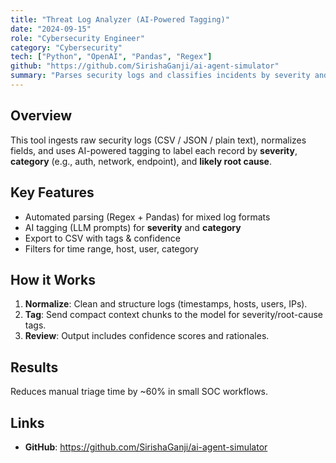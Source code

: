 ```yaml
---
title: "Threat Log Analyzer (AI-Powered Tagging)"
date: "2024-09-15"
role: "Cybersecurity Engineer"
category: "Cybersecurity"
tech: ["Python", "OpenAI", "Pandas", "Regex"]
github: "https://github.com/SirishaGanji/ai-agent-simulator"
summary: "Parses security logs and classifies incidents by severity and likely root cause using AI tagging."
---
```


## Overview
This tool ingests raw security logs (CSV / JSON / plain text), normalizes fields, and uses AI-powered tagging to label each record by **severity**, **category** (e.g., auth, network, endpoint), and **likely root cause**.

## Key Features
- Automated parsing (Regex + Pandas) for mixed log formats  
- AI tagging (LLM prompts) for **severity** and **category**  
- Export to CSV with tags & confidence  
- Filters for time range, host, user, category  

## How it Works
1. **Normalize**: Clean and structure logs (timestamps, hosts, users, IPs).  
2. **Tag**: Send compact context chunks to the model for severity/root-cause tags.  
3. **Review**: Output includes confidence scores and rationales.

## Results
Reduces manual triage time by ~60% in small SOC workflows.

## Links
- **GitHub**: https://github.com/SirishaGanji/ai-agent-simulator

